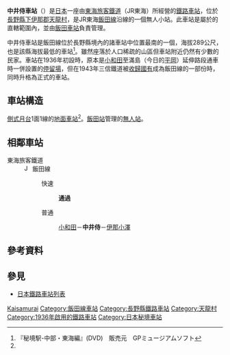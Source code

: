 {{noteTA
|T=zh-tw:中井侍車站;zh-hk:中井侍站; zh-cn:中井侍站;
|1=zh-tw:中井侍車站;zh-hk:中井侍站; zh-cn:中井侍站;
}}
{{日本車站資訊
|公司色 = #f77321
|文字色 = 
|站名 = 中井侍車站
|圖片 = Nakaisamurai-Stn.jpg
|pxl = 
|圖片說明 =中井侍車站月台
|日文原名 =中井侍
|平假名 =なかいさむらい
|羅馬拼音 = Nakaisamurai
|副站名 = 
|電報略號 =ナカ
|車站編號 =
|所在地 = {{JPN}}[[長野縣|長野縣]][[下伊那郡|下伊那郡]][[天龍村|天龍村]]<br>平岡2290
|車站構造 = [[地面車站|地面車站]]
|月台配置 = 1面1線
|啟用年月日 = 1936年（[[昭和|昭和]]11年）12月30日
|廢站年月日 = 
|上下車人次 =
|統計年度 =
|轉車 =
|備註 =無人車站
|adjacent = {{Adjacent stations|system=東海旅客鐵道|line=CD|left=小和田|right=伊那小澤|note-left=4.0km|note-mid=距離[[豐橋站|豐橋]]87.8km|note-right=2.3km}}
}}
'''中井侍車站'''（{{jpn|j=中井侍駅|hg=なかいさむらいえき|rm=Nakaisamurai eki|f=y}}）是[[日本|日本]]一座由[[東海旅客鐵道|東海旅客鐵道]]（JR東海）所經營的[[鐵路車站|鐵路車站]]，位於[[長野縣|長野縣]][[下伊那郡|下伊那郡]][[天龍村|天龍村]]，是JR東海[[飯田線|飯田線]]沿線的一個無人小站。此車站是屬於{{link-ja|東海旅客鐵道東海鐵道事業本部|東海旅客鉄道東海鉄道事業本部|JR東海東海鐵道事業本部}}的直轄範圍內，並由[[飯田車站|飯田車站]]負責管理。

中井侍車站是飯田線位於長野縣境內的諸車站中位置最南的一個，海拔289公尺，也是該縣海拔最低的車站<ref> 『秘境駅-中部・東海編』(DVD)　販売元　GPミュージアムソフト</ref>。雖然座落於人口稀疏的山區但車站附近仍然有少數的民家。車站在1936年初設時，原本是{{link-ja|三信鐵道|三信鉄道}}[[小和田車站|小和田]]至滿島（今日的[[平岡車站|平岡]]）延伸路段通車時一併設置的[[停車場_(鐵路)|停留場]]，但在1943年三信鐵道被[[戰時收購私鐵|收歸國有]]成為飯田線的一部份時，同時升格為正式的車站。
== 車站構造 ==
[[側式月台|側式月台]]1面1線的[[地面車站|地面車站]]<ref name="nagano-zeneki"/>。[[飯田站|飯田站]]管理的[[無人站|無人站]]。
== 相鄰車站 ==
; 東海旅客鐵道
: [[File:JR_Central_Iida_Line.svg|15px]] 飯田線
:: {{Color|#0066ff|■}}快速
::: '''通過'''
:: {{Color|gray|■}}普通
::: [[小和田站|小和田]]－'''中井侍'''－[[伊那小澤站|伊那小澤]]

== 參考資料 ==
{{Reflist}}

== 參見 ==
{{Commonscat|Nakaisamurai Station}}
* [[日本鐵路車站列表|日本鐵路車站列表]]

{{飯田線}}

{{DEFAULTSORT:Nakaisamurai}}
[[Category:日本鐵路車站_Na|Kaisamurai]]
[[Category:飯田線車站|Category:飯田線車站]]
[[Category:長野縣鐵路車站|Category:長野縣鐵路車站]]
[[Category:天龍村|Category:天龍村]]
[[Category:1936年啟用的鐵路車站|Category:1936年啟用的鐵路車站]]
[[Category:日本秘境車站|Category:日本秘境車站]]